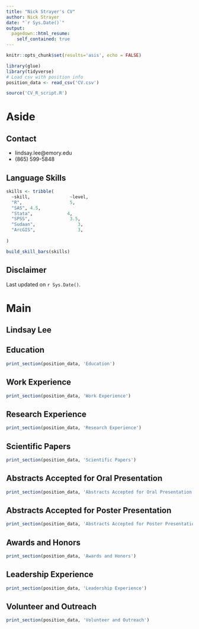 ```yaml
---
title: "Nick Strayer's CV"
author: Nick Strayer
date: "`r Sys.Date()`"
output:
  pagedown::html_resume:
    self_contained: true
---
```


```r
knitr::opts_chunk$set(results='asis', echo = FALSE)

library(glue)
library(tidyverse)
# Load csv with position info
position_data <- read_csv('CV.csv')

source('CV_R_script.R')
```


Aside
=====================================================================




Contact {#contact}
--------------------------------------------------------------------------------


- <i class="fa fa-envelope"></i> lindsay.lee@emory.edu
- <i class="fa fa-phone"></i> (865) 599-5848



Language Skills {#skills}
--------------------------------------------------------------------------------

```r
skills <- tribble(
  ~skill,               ~level,
  "R",                  5,
  "SAS", 4.5,
  "Stata",             4,
  "SPSS",               3.5,
  "Sudaan",                3,
  "ArcGIS",                3,
  
)

build_skill_bars(skills)
```

Disclaimer {#disclaimer}
--------------------------------------------------------------------------------

Last updated on `r Sys.Date()`.

Main
================================================================================

Lindsay Lee {#title}
--------------------------------------------------------------------------------

Education {data-icon=graduation-cap data-concise=true}
--------------------------------------------------------------------------------

```r
print_section(position_data, 'Education')

```

Work Experience {data-icon=book}
--------------------------------------------------------------------------------

```r
print_section(position_data, 'Work Experience')
```
Research Experience {data-icon=book}
--------------------------------------------------------------------------------

```r
print_section(position_data, 'Research Experience')
```

Scientific Papers {data-icon=book}
--------------------------------------------------------------------------------

```r
print_section(position_data, 'Scientific Papers')
```

Abstracts Accepted for Oral Presentation {data-icon=book}
--------------------------------------------------------------------------------

```r
print_section(position_data, 'Abstracts Accepted for Oral Presentation')
```

Abstracts Accepted for Poster Presentation {data-icon=book}
--------------------------------------------------------------------------------

```r
print_section(position_data, 'Abstracts Accepted for Poster Presentation')
```


Awards and Honors {data-icon=book}
--------------------------------------------------------------------------------

```r
print_section(position_data, 'Awards and Honors')
```


Leadership Experience {data-icon=book}
--------------------------------------------------------------------------------

```r
print_section(position_data, 'Leadership Experience')
```

Volunteer and Outreach {data-icon=book}
--------------------------------------------------------------------------------

```r
print_section(position_data, 'Volunteer and Outreach')
```
